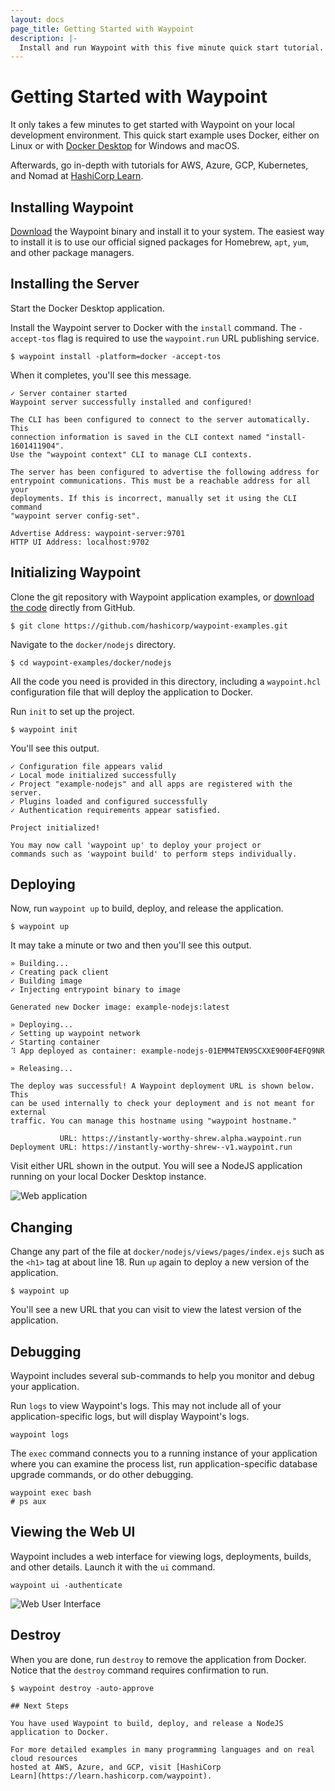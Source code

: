 ```yaml
---
layout: docs
page_title: Getting Started with Waypoint
description: |-
  Install and run Waypoint with this five minute quick start tutorial.
---
```


# Getting Started with Waypoint

It only takes a few minutes to get started with Waypoint on your local
development environment. This quick start example uses Docker, either on Linux
or with [Docker Desktop](https://www.docker.com/products/docker-desktop) for
Windows and macOS.

Afterwards, go in-depth with tutorials for AWS, Azure, GCP, Kubernetes, and
Nomad at [HashiCorp Learn](https://learn.hashicorp.com/waypoint).

## Installing Waypoint

[Download](/downloads) the Waypoint binary and install it to your system. The
easiest way to install it is to use our official signed packages for Homebrew,
`apt`, `yum`, and other package managers.

## Installing the Server

Start the Docker Desktop application.

Install the Waypoint server to Docker with the `install` command. The
`-accept-tos` flag is required to use the `waypoint.run` URL publishing service.

```shell-session
$ waypoint install -platform=docker -accept-tos
```

When it completes, you'll see this message.

```plaintext
✓ Server container started
Waypoint server successfully installed and configured!

The CLI has been configured to connect to the server automatically. This
connection information is saved in the CLI context named "install-1601411904".
Use the "waypoint context" CLI to manage CLI contexts.

The server has been configured to advertise the following address for
entrypoint communications. This must be a reachable address for all your
deployments. If this is incorrect, manually set it using the CLI command
"waypoint server config-set".

Advertise Address: waypoint-server:9701
HTTP UI Address: localhost:9702
```

## Initializing Waypoint

Clone the git repository with Waypoint application examples, or [download the
code](https://github.com/hashicorp/waypoint-examples) directly from GitHub.

```shell-session
$ git clone https://github.com/hashicorp/waypoint-examples.git
```

Navigate to the `docker/nodejs` directory.

```shell-session
$ cd waypoint-examples/docker/nodejs
```

All the code you need is provided in this directory, including a `waypoint.hcl`
configuration file that will deploy the application to Docker.

Run `init` to set up the project.

```shell-session
$ waypoint init
```

You'll see this output.

```plaintext
✓ Configuration file appears valid
✓ Local mode initialized successfully
✓ Project "example-nodejs" and all apps are registered with the server.
✓ Plugins loaded and configured successfully
✓ Authentication requirements appear satisfied.

Project initialized!

You may now call 'waypoint up' to deploy your project or
commands such as 'waypoint build' to perform steps individually.
```

## Deploying

Now, run `waypoint up` to build, deploy, and release the application.

```shell-session
$ waypoint up
```

It may take a minute or two and then you'll see this output.

```plaintext
» Building...
✓ Creating pack client
✓ Building image
✓ Injecting entrypoint binary to image

Generated new Docker image: example-nodejs:latest

» Deploying...
✓ Setting up waypoint network
✓ Starting container
⠹ App deployed as container: example-nodejs-01EMM4TEN9SCXXE900F4EFQ9NR

» Releasing...

The deploy was successful! A Waypoint deployment URL is shown below. This
can be used internally to check your deployment and is not meant for external
traffic. You can manage this hostname using "waypoint hostname."

           URL: https://instantly-worthy-shrew.alpha.waypoint.run
Deployment URL: https://instantly-worthy-shrew--v1.waypoint.run
```

Visit either URL shown in the output. You will see a
NodeJS application running on your local Docker Desktop instance.

![Web application](/img/getting-started/web-app.png)

## Changing

Change any part of the file at `docker/nodejs/views/pages/index.ejs` such as
the `<h1>` tag at about line 18. Run `up` again to deploy a new version of the
application.

```shell-session
$ waypoint up
```

You'll see a new URL that you can visit to view the latest version of the
application.

## Debugging

Waypoint includes several sub-commands to help you monitor and debug your application.

Run `logs` to view Waypoint's logs. This may not include all of your
application-specific logs, but will display Waypoint's logs.

```shell-session
waypoint logs
```

The `exec` command connects you to a running instance of your application where
you can examine the process list, run application-specific database upgrade
commands, or do other debugging.

```shell-session
waypoint exec bash
# ps aux
```

## Viewing the Web UI

Waypoint includes a web interface for viewing logs, deployments, builds, and
other details. Launch it with the `ui` command.

```shell-session
waypoint ui -authenticate
```

![Web User Interface](/img/getting-started/admin-ui.png)

## Destroy

When you are done, run `destroy` to remove the application from Docker.
Notice that the `destroy` command requires confirmation to run.

```shell-session
$ waypoint destroy -auto-approve

## Next Steps

You have used Waypoint to build, deploy, and release a NodeJS application to Docker.

For more detailed examples in many programming languages and on real cloud resources
hosted at AWS, Azure, and GCP, visit [HashiCorp
Learn](https://learn.hashicorp.com/waypoint).
